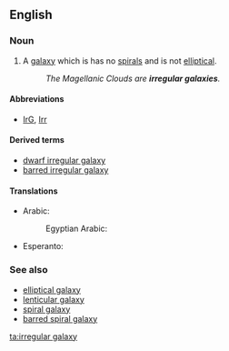 ==English==

===Noun===
{{wikipedia}}
{{en-noun|head=[[irregular]] [[galaxy]]|irregular galaxies}}

# {{context|astronomy|lang=en}} A [[galaxy]] which is has no [[spiral]]s and is not [[elliptical]].
#:''The Magellanic Clouds are '''irregular galaxies'''.''

====Abbreviations====
* [[IrG]], [[Irr]]

====Derived terms====
* [[dwarf irregular galaxy]]
* [[barred irregular galaxy]]

====Translations====
{{trans-top|galaxy which has no spiral and is not elliptical}}
* Arabic: {{t|ar|مجرة غير منتظمة|f|tr=majara ğayr muntaẓima|sc=Arab}}
*: Egyptian Arabic: {{tø|arz|مجرة غير منتظمة|f|tr=magara ğayr muntaẓima|sc=Arab}}
* Esperanto: {{t-|eo|malregula galaksio}}
{{trans-mid}}
{{trans-bottom}}

===See also===
*[[elliptical galaxy]]
*[[lenticular galaxy]]
*[[spiral galaxy]]
*[[barred spiral galaxy]]

[[ta:irregular galaxy]]